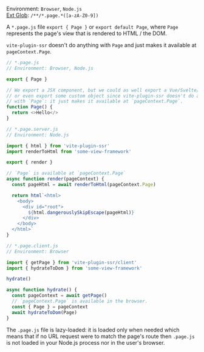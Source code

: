 Environment: `Browser`, `Node.js`<br/>
[Ext Glob](https://github.com/micromatch/micromatch#extglobs): `/**/*.page.*([a-zA-Z0-9])`

A `*.page.js` file `export { Page }` or `export default Page`, where `Page` represents the page's view that is rendered to HTML / the DOM.

`vite-plugin-ssr` doesn't do anything with `Page` and just makes it available at `pageContext.Page`.

```js
// *.page.js
// Environment: Browser, Node.js

export { Page }

// We export a JSX component, but we could as well export a Vue/Svelte/... component,
// or even export some custom object since vite-plugin-ssr doesn't do anything
// with `Page`: it just makes it available at `pageContext.Page`.
function Page() {
  return <>Hello</>
}
```

```js
// *.page.server.js
// Environment: Node.js

import { html } from 'vite-plugin-ssr'
import renderToHtml from 'some-view-framework'

export { render }

// `Page` is available at `pageContext.Page`
async function render(pageContext) {
  const pageHtml = await renderToHtml(pageContext.Page)

  return html`<html>
    <body>
      <div id="root">
        ${html.dangerouslySkipEscape(pageHtml)}
      </div>
    </body>
  </html>`
}
```
```js
// *.page.client.js
// Environment: Browser

import { getPage } from 'vite-plugin-ssr/client'
import { hydrateToDom } from 'some-view-framework'

hydrate()

async function hydrate() {
  const pageContext = await getPage()
  // `pageContext.Page` is available in the browser.
  const { Page } = pageContext
  await hydrateToDom(Page)
}
```

The `.page.js` file is lazy-loaded: it is loaded only when needed which means that if no URL request were to match the page's route then `.page.js` is not loaded in your Node.js process nor in the user's browser.
